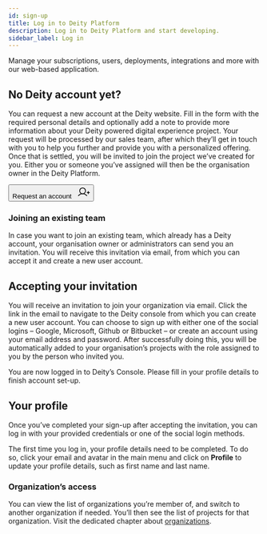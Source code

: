 ```yaml
---
id: sign-up
title: Log in to Deity Platform
description: Log in to Deity Platform and start developing.
sidebar_label: Log in
---
```


<p class="desc">Manage your subscriptions, users, deployments, integrations and more with our web-based application.</p>

## No Deity account yet?
You can request a new account at the Deity website. Fill in the form with the required personal details and optionally add a note to provide more information about your Deity powered digital experience project. Your request will be processed by our sales team, after which they’ll get in touch with you to help you further and provide you with a personalized offering. Once that is settled, you will be invited to join the project we’ve created for you. Either you or someone you’ve assigned will then be the organisation owner in the Deity Platform.

<Button variant="outlined" size="medium" href="https://deity.com/contact" target="_blank">
  Request an account &nbsp;
  <svg width="25" height="25" viewBox="0 0 25 25" fill="none" xmlns="http://www.w3.org/2000/svg">
	<path d="M19.5312 13.2812H24.2188" stroke="currentColor" stroke-width="1.5" stroke-linecap="round" stroke-linejoin="round"/>
	<path d="M21.875 10.9375V15.625" stroke="currentColor" stroke-width="1.5" stroke-linecap="round" stroke-linejoin="round"/>
	<path d="M10.5469 15.625C13.7829 15.625 16.4062 13.0017 16.4062 9.76562C16.4062 6.52958 13.7829 3.90625 10.5469 3.90625C7.31083 3.90625 4.6875 6.52958 4.6875 9.76562C4.6875 13.0017 7.31083 15.625 10.5469 15.625Z" stroke="currentColor" stroke-width="1.5" stroke-miterlimit="10"/>
	<path d="M2.16797 19.5314C3.19459 18.3078 4.47673 17.3239 5.92428 16.6489C7.37183 15.9738 8.94966 15.624 10.5469 15.624C12.1441 15.624 13.7219 15.9738 15.1695 16.6489C16.617 17.3239 17.8992 18.3078 18.9258 19.5314" stroke="currentColor" stroke-width="1.5" stroke-linecap="round" stroke-linejoin="round"/>
	</svg>
</Button>

### Joining an existing team
In case you want to join an existing team, which already has a Deity account, your organisation owner or administrators can send you an invitation. You will receive this invitation via email, from which you can accept it and create a new user account. 

## Accepting your invitation
You will receive an invitation to join your organization via email. Click the link in the email to navigate to the Deity console from which you can create a new user account. You can choose to sign up with either one of the social logins – Google, Microsoft, Github or Bitbucket – or create an account using your email address and password. After successfully doing this, you will be automatically added to your organisation’s projects with the role assigned to you by the person who invited you.

You are now logged in to Deity’s Console. Please fill in your profile details to finish account set-up.

## Your profile

Once you’ve completed your sign-up after accepting the invitation, you can log in with your provided credentials or one of the social login methods.

The first time you log in, your profile details need to be completed. To do so, click your email and avatar in the main menu and click on **Profile** to update your profile details, such as first name and last name.

### Organization’s access
You can view the list of organizations you’re member of, and switch to another organization if needed. You’ll then see the list of projects for that organization. Visit the dedicated chapter about [organizations](../organization).